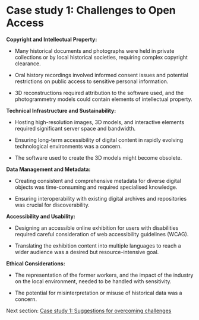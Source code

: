 # **Case study 1: Challenges to Open Access** {#sec-cs1challenges}

**Copyright and Intellectual Property:**

-   Many historical documents and photographs were held in private collections or by local historical societies, requiring complex copyright clearance.

-   Oral history recordings involved informed consent issues and potential restrictions on public access to sensitive personal information.

-   3D reconstructions required attribution to the software used, and the photogrammetry models could contain elements of intellectual property.

**Technical Infrastructure and Sustainability:**

-   Hosting high-resolution images, 3D models, and interactive elements required significant server space and bandwidth.

-   Ensuring long-term accessibility of digital content in rapidly evolving technological environments was a concern.

-   The software used to create the 3D models might become obsolete.

**Data Management and Metadata:**

-   Creating consistent and comprehensive metadata for diverse digital objects was time-consuming and required specialised knowledge.

-   Ensuring interoperability with existing digital archives and repositories was crucial for discoverability.

**Accessibility and Usability:**

-   Designing an accessible online exhibition for users with disabilities required careful consideration of web accessibility guidelines (WCAG).

-   Translating the exhibition content into multiple languages to reach a wider audience was a desired but resource-intensive goal.

**Ethical Considerations:**

-   The representation of the former workers, and the impact of the industry on the local environment, needed to be handled with sensitivity.

-   The potential for misinterpretation or misuse of historical data was a concern.

Next section: [Case study 1: Suggestions for overcoming challenges](case-study-1-suggestions.qmd#sec-cs1suggestions)

